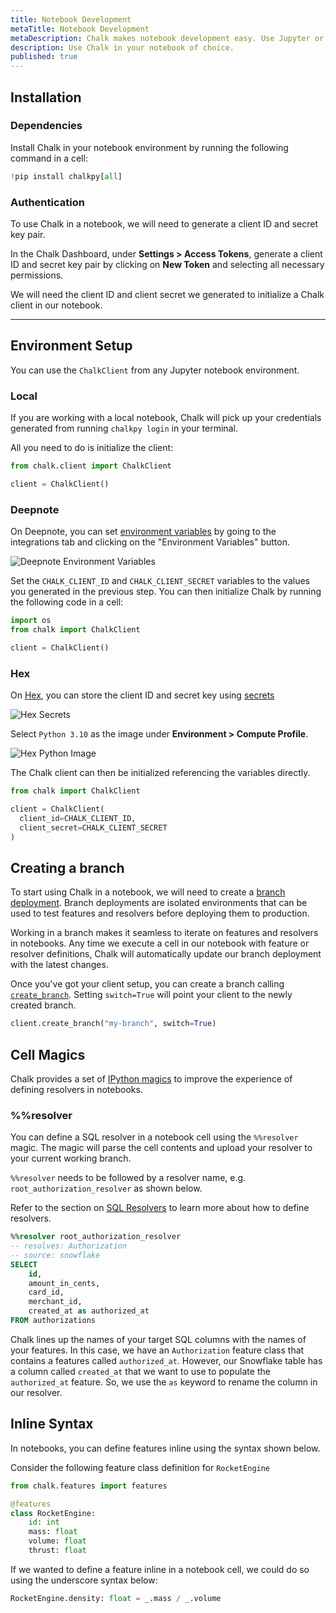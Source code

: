 ```yaml
---
title: Notebook Development
metaTitle: Notebook Development
metaDescription: Chalk makes notebook development easy. Use Jupyter or any other notebook system to explore your feature data, then seamlessly use the same feature logic in production.
description: Use Chalk in your notebook of choice.
published: true
---
```


## Installation

### Dependencies

Install Chalk in your notebook environment by running the following command in a cell:

```python notebook.ipynb
!pip install chalkpy[all]
```

### Authentication

To use Chalk in a notebook, we will need to generate a client ID and secret key pair.

In the Chalk Dashboard, under **Settings > Access Tokens**,
generate a client ID and secret key pair by clicking on **New Token** and selecting all necessary permissions.

We will need the client ID and client secret we generated to initialize
a Chalk client in our notebook.

---

## Environment Setup

You can use the `ChalkClient` from any Jupyter notebook environment.

### Local

If you are working with a local notebook, Chalk will pick up your credentials
generated from running `chalkpy login` in your terminal.

All you need to do is initialize the client:

```python notebook.ipynb
from chalk.client import ChalkClient

client = ChalkClient()
```

### Deepnote

On Deepnote, you can set [environment variables](https://deepnote.com/docs/environment-variables) by going to the
integrations tab and clicking on the "Environment Variables" button.

![Deepnote Environment Variables](/img/DeepnoteEnvVar.png)

Set the `CHALK_CLIENT_ID` and `CHALK_CLIENT_SECRET` variables to the values you generated in the previous step.
You can then initialize Chalk by running the following code in a cell:

```python notebook.ipynb
import os
from chalk import ChalkClient

client = ChalkClient()
```

### Hex

On [Hex](https://hex.tech), you can store the client ID and secret key using [secrets](https://learn.hex.tech/docs/environment-configuration/environment-views#secrets)

![Hex Secrets](/img/HexSecrets.png)

Select `Python 3.10` as the image under **Environment > Compute Profile**.

![Hex Python Image](/img/HexPythonImage.png)

The Chalk client can then be initialized referencing the variables directly.

```python notebook.ipynb
from chalk import ChalkClient

client = ChalkClient(
  client_id=CHALK_CLIENT_ID,
  client_secret=CHALK_CLIENT_SECRET
)
```

## Creating a branch

To start using Chalk in a notebook, we will need to create a [branch deployment](/docs/branches).
Branch deployments are isolated environments that can be used to test features and resolvers before deploying them to production.

Working in a branch makes it seamless to iterate on features and resolvers in notebooks.
Any time we execute a cell in our notebook with feature or resolver definitions,
Chalk will automatically update our branch deployment with the latest changes.

Once you've got your client setup, you can create a branch calling [`create_branch`](/api-docs#ChalkClient.create_branch).
Setting `switch=True` will point your client to the newly created branch.

```python notebook.ipynb
client.create_branch("my-branch", switch=True)
```

## Cell Magics

Chalk provides a set of [IPython magics](https://ipython.readthedocs.io/en/stable/interactive/magics.html) to improve the experience of defining resolvers in notebooks.

### %%resolver

You can define a SQL resolver in a notebook cell using the `%%resolver` magic. The magic will parse the cell contents
and upload your resolver to your current working branch.

`%%resolver` needs to be followed by a resolver name, e.g. `root_authorization_resolver` as shown below.

Refer to the section on [SQL Resolvers](/docs/sql#sql-file-resolvers) to learn more about how to define resolvers.

```sql notebook.ipynb
%%resolver root_authorization_resolver
-- resolves: Authorization
-- source: snowflake
SELECT
    id,
    amount_in_cents,
    card_id,
    merchant_id,
    created_at as authorized_at
FROM authorizations
```

Chalk lines up the names of your target SQL columns with the names of your features.
In this case, we have an `Authorization` feature class that contains a features called `authorized_at`.
However, our Snowflake table has a column called `created_at` that we want to use to populate the `authorized_at` feature.
So, we use the `as` keyword to rename the column in our resolver.

## Inline Syntax


In notebooks, you can define features inline using the syntax shown below.

Consider the following feature class definition for `RocketEngine`

```python notebook.ipynb
from chalk.features import features

@features
class RocketEngine:
    id: int
    mass: float
    volume: float
    thrust: float
```

If we wanted to define a feature inline in a notebook cell, we could do so using the underscore syntax below:


```python notebook.ipynb
RocketEngine.density: float = _.mass / _.volume
```
